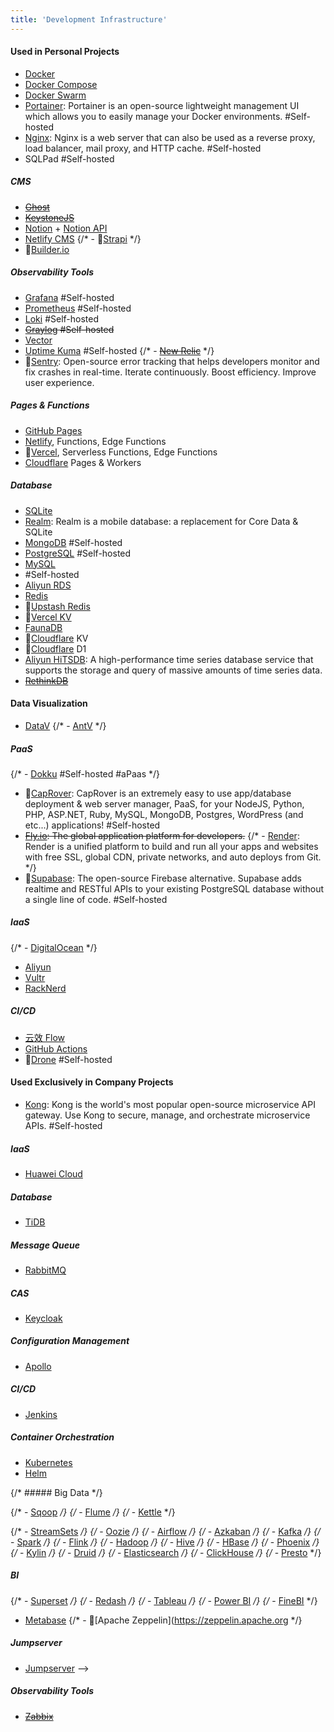 ```yaml
---
title: 'Development Infrastructure'
---
```


#### Used in Personal Projects

- [Docker](https://www.docker.com/) <Rating value="4" />
- [Docker Compose](https://docs.docker.com/compose/) <Rating value="4" />
- [Docker Swarm](https://docs.docker.com/engine/swarm/) <Rating value="4" />
- [Portainer](https://www.portainer.io/): Portainer is an open-source lightweight management UI which allows you to easily manage your Docker environments. #Self-hosted
- [Nginx](https://www.nginx.com/): Nginx is a web server that can also be used as a reverse proxy, load balancer, mail proxy, and HTTP cache. #Self-hosted
- SQLPad #Self-hosted

##### CMS

- ~~[Ghost](https://www.ghost.org/) <Tag name="Headless" />~~
- ~~[KeystoneJS](https://www.keystonejs.com/) <Tag name="Headless" />~~
- [Notion](https://www.notion.so/) + [Notion API](https://developers.notion.com/) <Tag name="Serverless" />
- [Netlify CMS](https://v1.netlifycms.org/) <Tag name="Headless" />
  {/* - 👀[Strapi](https://www.strapi.io/)  <Tag name="Headless" /> */}
- 👀[Builder.io](https://www.builder.io/)

##### Observability Tools

- [Grafana](https://grafana.com/) #Self-hosted
- [Prometheus](https://prometheus.io/) #Self-hosted
- [Loki](https://grafana.com/loki) #Self-hosted
- ~~[Graylog](https://graylog.org/) #Self-hosted~~
- [Vector](https://www.vector.dev/) <Rating value="4" />
- [Uptime Kuma](https://uptime.kuma.pet/) #Self-hosted
  {/* - ~~[New Relic](https://www.newrelic.com/)~~ */}
- 👀[Sentry](https://www.sentry.io/): Open-source error tracking that helps developers monitor and fix crashes in real-time. Iterate continuously. Boost efficiency. Improve user experience.

##### Pages & Functions

- [GitHub Pages](https://pages.github.com/) <Tag name="Serverless" />
- [Netlify](https://www.netlify.com/), Functions, Edge Functions <Tag name="Serverless" /> <Rating value="4" />
- 👀[Vercel](https://vercel.com/), Serverless Functions, Edge Functions <Tag name="Serverless" /> <Rating value="4" />
- [Cloudflare](https://www.cloudflare.com/) Pages & Workers <Tag name="Serverless" /> <Rating value="4" />

##### Database

- [SQLite](https://www.sqlite.org/) <Rating value="3" />
- [Realm](https://www.realm.io/): Realm is a mobile database: a replacement for Core Data & SQLite
- [MongoDB](https://www.mongodb.com/) #Self-hosted <Rating value="3" />
- [PostgreSQL](https://www.postgresql.org/)   #Self-hosted
- [MySQL](https://www.mysql.com/)
- #Self-hosted
- [Aliyun RDS](https://www.aliyun.com/product/rds) <Tag name="Project-specific" />
- [Redis](https://www.redis.io/)
- 👀[Upstash Redis](https://www.upstash.com/redis/) <Tag name="Serverless" />
- 👀[Vercel KV]() <Tag name="Serverless" />
- [FaunaDB](https://www.fauna.com/) <Tag name="Serverless" />
- 👀[Cloudflare](https://wwww.cloudflare.com/) KV <Tag name="Serverless" />
- 👀[Cloudflare](https://www.cloudflare.com/) D1 <Tag name="Serverless" />
- [Aliyun HiTSDB](https://www.aliyun.com/product/hitsdb): A high-performance time series database service that supports the storage and query of massive amounts of time series data. <Tag name="Project-specific" /> <Tag name="Obseleted" />
- ~~[RethinkDB](https://www.rethinkdb.com/)~~

#### Data Visualization

- [DataV](https://www.alibabacloud.com/product/datav)
  {/* - [AntV](https://antv.vision/zh) */}

##### PaaS

{/* - [Dokku](https://www.dokku.com/)  #Self-hosted #aPaas */}

- 👀[CapRover](https://www.caprover.com/): CapRover is an extremely easy to use app/database deployment & web server manager, PaaS, for your NodeJS, Python, PHP, ASP.NET, Ruby, MySQL, MongoDB, Postgres, WordPress (and etc...) applications! #Self-hosted
- ~~[Fly.io](https://www.fly.io/): The global application platform for developers.~~
  {/* - [Render](https://www.render.com/): Render is a unified platform to build and run all your apps and websites with free SSL, global CDN, private networks, and auto deploys from Git. */}
- 👀[Supabase](https://www.supabase.io/): The open-source Firebase alternative. Supabase adds realtime and RESTful APIs to your existing PostgreSQL database without a single line of code. #Self-hosted

##### IaaS

{/* - [DigitalOcean](https://www.digitalocean.com/) */}

- [Aliyun](https://www.aliyun.com/)
- [Vultr](https://www.vultr.com/)
- [RackNerd](https://www.racknerd.com/)

##### CI/CD

- [云效 Flow](https://www.alibabacloud.com/zh/product/apsara-deveops/flow) <Tag name="Project-specific" />
- [GitHub Actions](https://github.com/features/actions) <Rating value="4" />
- 👀[Drone](https://www.drone.io/) #Self-hosted

#### Used Exclusively in Company Projects

- [Kong](https://www.konghq.com/): Kong is the world's most popular open-source microservice API gateway. Use Kong to secure, manage, and orchestrate microservice APIs. #Self-hosted

##### IaaS

- [Huawei Cloud](https://www.huaweicloud.com/)

##### Database

- [TiDB](https://www.pingcap.com/)

##### Message Queue

- [RabbitMQ](https://www.rabbitmq.com/)

##### CAS

- [Keycloak](https://www.keycloak.org/)

##### Configuration Management

- [Apollo](https://www.apolloconfig.com/)

##### CI/CD

- [Jenkins](https://www.jenkins.io/)

##### Container Orchestration

- [Kubernetes](https://www.kubernetes.io/)
- [Helm](https://www.helm.sh/)

{/* ##### Big Data */}

{/* - [Sqoop](https://sqoop.apache.org/) */}
{/* - [Flume](https://flume.apache.org/) */}
{/* - [Kettle](https://www.hitachivantara.com/en-us/products/data-management-analytics/pentaho-platform.html) */}

{/* - [StreamSets](https://streamsets.com/) */}
{/* - [Oozie](https://oozie.apache.org/) */}
{/* - [Airflow](https://airflow.apache.org/) */}
{/* - [Azkaban](https://azkaban.github.io/) */}
{/* - [Kafka](https://www.apache.org/kafka/) */}
{/* - [Spark](https://www.apache.org/spark/) */}
{/* - [Flink](https://www.apache.org/flink/) */}
{/* - [Hadoop](https://www.apache.org/hadoop/) */}
{/* - [Hive](https://www.apache.org/hive/) */}
{/* - [HBase](https://www.apache.org/hbase/) */}
{/* - [Phoenix](https://phoenix.apache.org/) */}
{/* - [Kylin](https://kylin.apache.org/) */}
{/* - [Druid](https://www.druid.io/) */}
{/* - [Elasticsearch](https://www.elastic.co/) */}
{/* - [ClickHouse](https://clickhouse.tech/) */}
{/* - [Presto](https://www.prestodb.io/) */}

##### BI

{/* - [Superset](https://superset.apache.org/) */}
{/* - [Redash](https://redash.io/) */}
{/* - [Tableau](https://www.tableau.com/) */}
{/* - [Power BI](https://powerbi.microsoft.com/) */}
{/* - [FineBI](https://www.finebi.com/) */}

- [Metabase](https://www.metabase.com/)
  {/* - 👀[Apache Zeppelin](https://zeppelin.apache.org */}

##### Jumpserver

- [Jumpserver](https://www.jumpserver.org/) -->

##### Observability Tools

- ~~[Zabbix](https://www.zabbix.com/)~~
